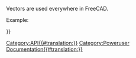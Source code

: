 <languages/>
<translate>

<!--T:1-->
{{VeryImportantMessage|(October 2019) Do not edit this page. The information is incomplete and outdated. For the latest API, see the [https://www.freecadweb.org/api autogenerated API documentation], or generate the documentation yourself, see [[Source documentation|Source documentation]].}}

<!--T:20-->
Vectors are used everywhere in FreeCAD.

<!--T:2-->
Example:
</translate>
{{Code|code=
v=FreeCAD.Vector()
v=FreeCAD.Vector(1,0,0)
v=FreeCAD.Base.Vector()
v2 = FreeCAD.Vector(3,2,-5)
v3 = v.add(v2)
print v3.Length
}}
<translate>

<!--T:3-->
{{APIProperty|Length|returns the length of the vector.}}
{{APIFunction|add|Vector|adds another vector to this one.|vector}}
{{APIFunction|cross|Vector|the crossproduct between this vector and another.|vector}}
{{APIFunction|distanceToLine|Vector1,Vector2|the distance between the vector and a line through Vector1 in direction Vector2.|float}}
{{APIFunction|distanceToPoint|Vector|the distance between this vector and another.|float}}
{{APIFunction|distanceToLineSegment|Vector1,Vector2|a vector to the closest point on a line segment from Vector1 to Vector2.|Vector}}
{{APIFunction|distanceToPlane|Vector1,Vector2|the distance between the vector and a plane defined by a point and a normal.|float}}
{{APIFunction|dot|Vector|the dot product between 2 vectors.|float}}
{{APIFunction|getAngle|Vector|the angle in radians between this vector and another.|float}}
{{APIFunction|isEqual|Vector2,tolerance|Checks if the distance between the points represented by this Vector and Vector2 is less than or equal to the given tolerance.|True/False}}
{{APIFunction|isNormal|Vector2,tolerance|Checks if this Vector is normal to Vector2 within the tolerance.|True/False}}
{{APIFunction|isOnLineSegment|Vector1,Vector2|Checks if this vector is on the line segment generated by Vector1 and Vector2.|Vector}}
{{APIFunction|isParallel|Vector2,tolerance|Checks if this Vector is parallel to Vector2 within the tolerance.|True/False}}
{{APIFunction|multiply|Float|multiplies (uniform scale) a vector by the given factor.|nothing}}
{{APIFunction|negative|Vector|Returns the negative (opposite) of this vector.|Vector}}
{{APIFunction|normalize| |normalizes a vector (sets its length to 1.0).|nothing}}
{{APIFunction|projectToLine|Vector1,Vector2|projects the vector on a line through Vector1 in direction  Vector2.|nothing}}
{{APIFunction|projectToPlane|Vector1,Vector2|projects the vector on a plane defined by a point (Vector1) and a normal (Vector2).|nothing}}
{{APIFunction|scale|Float,Float,Float|Same as multiply but lets specify different values for x, y and z directions. (non-uniform scale)|nothing}}
{{APIFunction|sub|Vector|subtracts another vector from this one.|vector}}
{{APIProperty|x|the x coordinate of a vector.}}
{{APIProperty|y|the y coordinate of a vector.}}
{{APIProperty|z|the z coordinate of a vector.}}

</translate>
{{Userdocnavi{{#translation:}}}}
[[Category:API{{#translation:}}]]
[[Category:Poweruser Documentation{{#translation:}}]]
{{clear}}